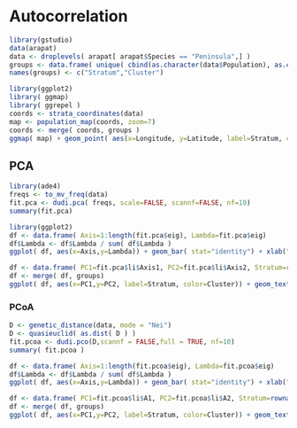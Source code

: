 # Autocorrelation






```r
library(gstudio)
data(arapat)
data <- droplevels( arapat[ arapat$Species == "Peninsula",] )
groups <- data.frame( unique( cbind(as.character(data$Population), as.character(data$Cluster))))
names(groups) <- c("Stratum","Cluster")
```



```r
library(ggplot2)
library( ggmap) 
library( ggrepel )
coords <- strata_coordinates(data)
map <- population_map(coords, zoom=7)
coords <- merge( coords, groups )
ggmap( map) + geom_point( aes(x=Longitude, y=Latitude, label=Stratum, color=Cluster), data=coords)  + geom_text_repel( aes(x=Longitude, y=Latitude, label=Stratum, color=Cluster), data=coords) + xlab("Longitude") + ylab("Latitude")
```


## PCA

```r
library(ade4)
freqs <- to_mv_freq(data)
fit.pca <- dudi.pca( freqs, scale=FALSE, scannf=FALSE, nf=10)
summary(fit.pca)
```

```r
library(ggplot2)
df <- data.frame( Axis=1:length(fit.pca$eig), Lambda=fit.pca$eig)
df$Lambda <- df$Lambda / sum( df$Lambda )
ggplot( df, aes(x=Axis,y=Lambda)) + geom_bar( stat="identity") + xlab("PCA Axis") + ylab("Proportion of Variation Explained") + theme_bw()
```

```r
df <- data.frame( PC1=fit.pca$li$Axis1, PC2=fit.pca$li$Axis2, Stratum=rownames(fit.pca$li))
df <- merge( df, groups)
ggplot( df, aes(x=PC1,y=PC2, label=Stratum, color=Cluster)) + geom_text() + theme_bw()
```



### PCoA

```r
D <- genetic_distance(data, mode = "Nei")
D <- quasieuclid( as.dist( D ) )
fit.pcoa <- dudi.pco(D,scannf = FALSE,full = TRUE, nf=10)
summary( fit.pcoa )
```


```r
df <- data.frame( Axis=1:length(fit.pcoa$eig), Lambda=fit.pcoa$eig)
df$Lambda <- df$Lambda / sum( df$Lambda )
ggplot( df, aes(x=Axis,y=Lambda)) + geom_bar( stat="identity") + xlab("PCA Axis") + ylab("Proportion of Variation Explained") + theme_bw()
```




```r
df <- data.frame( PC1=fit.pcoa$li$A1, PC2=fit.pcoa$li$A2, Stratum=rownames(fit.pcoa$li))
df <- merge( df, groups)
ggplot( df, aes(x=PC1,y=PC2, label=Stratum, color=Cluster)) + geom_text() + theme_bw()
```

  
